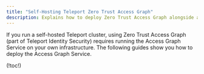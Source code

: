 ```yaml
---
title: "Self-Hosting Teleport Zero Trust Access Graph"
description: Explains how to deploy Zero Trust Access Graph alongside a self-hosted Teleport cluster.
---
```


If you run a self-hosted Teleport cluster, using Zero Trust Access Graph (part of
Teleport Identity Security) requires running the Access Graph Service on your own
infrastructure. The following guides show you how to deploy the Access Graph
Service.

(!toc!)
